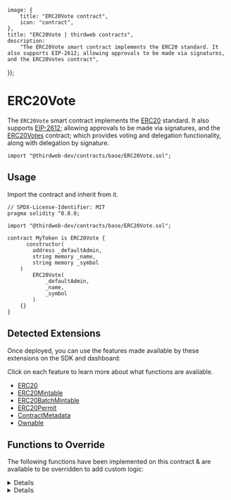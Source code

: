
	image: {
		title: "ERC20Vote contract",
		icon: "contract",
	},
	title: "ERC20Vote | thirdweb contracts",
	description:
		"The ERC20Vote smart contract implements the ERC20 standard. It also supports EIP-2612; allowing approvals to be made via signatures, and the ERC20Votes contract",
});

# ERC20Vote

The `ERC20Vote` smart contract implements the [ERC20](https://eips.ethereum.org/EIPS/eip-20) standard.
It also supports [EIP-2612](https://eips.ethereum.org/EIPS/eip-2612); allowing approvals to be made via signatures, and the
[ERC20Votes](https://github.com/OpenZeppelin/openzeppelin-contracts/blob/master/contracts/token/ERC20/extensions/ERC20Votes.sol) contract;
which provides voting and delegation functionality, along with delegation by signature.

```solidity
import "@thirdweb-dev/contracts/base/ERC20Vote.sol";
```

<GithubButtonLink href="https://github.com/thirdweb-dev/contracts/blob/main/contracts/base/ERC20Vote.sol" />

## Usage

Import the contract and inherit from it.

```solidity
// SPDX-License-Identifier: MIT
pragma solidity ^0.8.0;

import "@thirdweb-dev/contracts/base/ERC20Vote.sol";

contract MyToken is ERC20Vote {
	  constructor(
        address _defaultAdmin,
        string memory _name,
        string memory _symbol
    )
        ERC20Vote(
            _defaultAdmin,
            _name,
            _symbol
        )
    {}
}
```

## Detected Extensions

Once deployed, you can use the features made available by these extensions on the SDK and dashboard:

Click on each feature to learn more about what functions are available.

- [ERC20](/contracts/build/extensions/erc-20/ERC20)
- [ERC20Mintable](/contracts/build/extensions/erc-20/ERC20BatchMintable)
- [ERC20BatchMintable](/contracts/build/extensions/erc-20/ERC20BatchMintable)
- [ERC20Permit](/contracts/build/extensions/erc-20/ERC20Permit)
- [ContractMetadata](/contracts/build/extensions/general/ContractMetadata)
- [Ownable](/contracts/build/extensions/general/Ownable)

## Functions to Override

The following functions have been implemented on this contract & are available to be overridden to add custom logic:

<Details id="mintTo" summary="mintTo">

```solidity
/**
 *  @notice          Lets an authorized address mint tokens to a recipient.
 *  @dev             The logic in the `_canMint` function determines whether the caller is authorized to mint tokens.
 *
 *  @param _to       The recipient of the tokens to mint.
 *  @param _amount   Quantity of tokens to mint.
 */
function mintTo(address _to, uint256 _amount) public virtual {
    require(_canMint(), "Not authorized to mint.");
    require(_amount != 0, "Minting zero tokens.");

    _mint(_to, _amount);
}

```

</Details>

<Details id="burn" summary="burn">

```solidity
/**
 *  @notice          Lets an owner a given amount of their tokens.
 *  @dev             Caller should own the `_amount` of tokens.
 *
 *  @param _amount   The number of tokens to burn.
 */
function burn(uint256 _amount) external virtual {
    require(balanceOf(_msgSender()) >= _amount, "not enough balance");
    _burn(msg.sender, _amount);
}
```

</Details>
